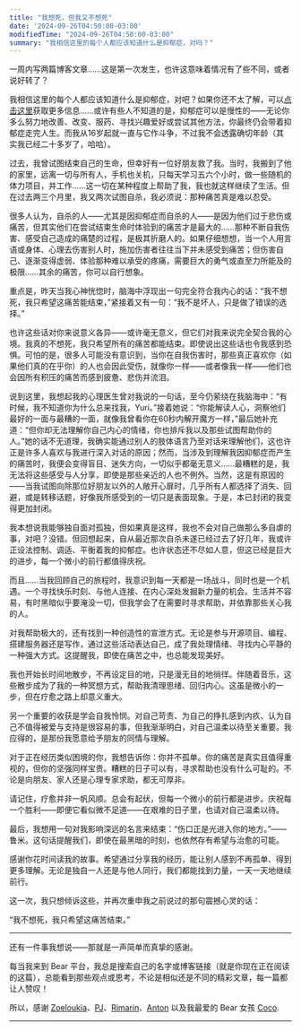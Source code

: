 ```yaml
---
title: "我想死，但我又不想死"
date: '2024-09-26T04:50:00-03:00'
modifiedTime: "2024-09-26T04:50:00-03:00"
summary: "我相信这里的每个人都应该知道什么是抑郁症，对吗？"
---
```


一周内写两篇博客文章……这是第一次发生，也许这意味着情况有了些不同，或者说好转了？

我相信这里的每个人都应该知道什么是抑郁症，对吧？如果你还不太了解，可以[点击这里](https://duckduckgo.com/?q=depression+mood)获取更多信息……或许有些人不知道的是，抑郁症可以是慢性的——无论你多么努力地改善、改变、服药、寻找兴趣爱好或尝试其他方法，你最终仍会带着抑郁症走完人生。而我从16岁起就一直与它作斗争，不过我不会透露确切年龄（其实我已经二十多岁了，哈哈）。

过去，我曾试图结束自己的生命，但幸好有一位好朋友救了我。当时，我搬到了他的家里，远离一切与所有人，手机也关机，只每天学习五六个小时，做一些随机的体力项目，并工作……这一切在某种程度上帮助了我，我也就这样继续了生活。但在过去两三个月里，我又两次试图自杀，我必须说：那种痛苦真是难以忍受。

很多人认为，自杀的人——尤其是因抑郁症而自杀的人——是因为他们过于悲伤或痛苦，但其实他们在尝试结束生命时体验到的痛苦才是最大的……那种不断自我伤害、感受自己造成的痛楚的过程，是极其折磨人的。如果仔细想想，当一个人用言语或身体、心理去伤害别人时，施加伤害者往往当下并未感受到痛苦；但伤害自己、逐渐变得虚弱、体验那种难以承受的疼痛，需要巨大的勇气或直至力所能及的极限……其余的痛苦，你可以自行想象。

重点是，昨天当我心神恍惚时，脑海中浮现出一句完全符合我内心的话：“我不想死，我只希望这痛苦能结束，”紧接着又有一句：“我不是坏人，只是做了错误的选择。”

也许这些话对你来说意义各异——或许毫无意义，但它们对我来说完全契合我的心境。我真的不想死，我只希望所有的痛苦都能结束。即使说出这些话也令我感到恐惧。可怕的是，很多人可能没有意识到，当你在自我伤害时，那些真正喜欢你（如果他们真的在乎你）的人也会因此受伤，就像你一样——或者像我一样——他们也会因所有积压的痛苦而感到疲惫、悲伤并流泪。

说到这里，我想起我的心理医生曾对我说的一句话，至今仍萦绕在我脑海中：“有时候，我不知道你为什么总来找我，Yuri。”接着她说：“你能解读人心，洞察他们最好的一面与最糟的一面，就像我曾看你在60秒内解开魔方一样，”最后她补充道：“但你却无法理解你自己内心的情绪，你也排斥我以及那些试图帮助你的人。”她的话不无道理，我确实能通过别人的肢体语言乃至对话来理解他们，这也许正是许多人喜欢与我进行深入对话的原因；然而，当涉及到理解我因抑郁症而产生的痛苦时，我便会变得盲目、迷失方向，一切似乎都毫无意义……最糟糕的是，我无法将这些感受与人分享，即使是那些亲近的人也不例外。当然，这是有原因的——当我试图向除那位好朋友以外的人敞开心扉时，几乎所有人都选择了消失、回避，或是转移话题，好像我所感受到的一切只是表面现象。于是，本已封闭的我变得更加封闭。

我本想说我能够独自面对孤独，但如果真是这样，我也不会对自己做那么多自虐的事，对吧？没错。但回想起来，自从最近那次自杀未遂已经过去了好几年，我或许正设法控制、调适、平衡着我的抑郁症。也许状态还不尽如人意，但这已经是巨大的进步，每一个微小的前行都值得庆祝。

而且……当我回顾自己的旅程时，我意识到每一天都是一场战斗，同时也是一个机遇。一个寻找快乐时刻、与他人连接、在内心深处发掘新力量的机会。生活并不容易，有时黑暗似乎要淹没一切，但我学会了在需要时寻求帮助，并依靠那些关心我的人。

对我帮助极大的，还有找到一种创造性的宣泄方式。无论是参与开源项目、编程、搭建服务器还是写作，通过这些活动表达自己，成了我处理情绪、寻找内心平静的一种强大方式。这提醒我，即使在痛苦之中，也总能发现美好。

我也开始长时间地散步，不再设定目的地，只是漫无目的地徜徉。伴随着音乐，这些散步成为了我的一种冥想方式，帮助我清理思绪、回归内心。这虽是微小的一步，但在疗愈之路上却意义重大。

另一个重要的收获是学会自我怜悯。对自己苛责、为自己的挣扎感到内疚、认为自己不值得被爱与支持是很容易的事，但我渐渐明白，对自己温柔以待至关重要。我应得的，是那份我愿意给予朋友的同情与理解。

对于正在经历类似困境的你，我想告诉你：你并不孤单。你的痛苦是真实且值得重视的，但你的坚强同样宝贵。糟糕的日子可以有，寻求帮助也没有什么可耻的。不论是向朋友、家人还是心理专家求助，都无可厚非。

请记住，疗愈并非一帆风顺。总会有起伏，但每一个微小的前行都是进步。庆祝每一个胜利——即便它看似微不足道——在艰难的日子里，也请对自己温柔以待。

最后，我想用一句对我影响深远的名言来结束：“伤口正是光进入你的地方。”——鲁米。这句话提醒我们，即使在最黑暗的时刻，也依然存有希望与治愈的可能。

感谢你花时间读我的故事。希望通过分享我的经历，能让别人感到不再孤单、得到更多理解。无论是独自一人还是与他人同行，我们都能找到力量，一天一天地继续前行。

这一次，我只想倾诉这些，并再次重申我之前说过的那句震撼心灵的话：

“我不想死，我只希望这痛苦结束。”

---

还有一件事我想说——那就是一声简单而真挚的感谢。

每当我来到 Bear 平台，我总是搜索自己的名字或博客链接（就是你现在正在阅读的这篇），总能看到那些观点或思考，不论是相似还是不同的精彩文章，每一篇都让人赞叹！

所以，感谢 [Zoeloukia](https://zoeloukia.bearblog.dev/were-just-as-wonderful-as-we-always-were)、[PJ](https://pj.bearblog.dev/it-doesnt-have-to-be-one-or-the-other)、[Rimarin](https://rimarin.bearblog.dev/links)、[Anton](https://anton.earth/social-media-crisis) 以及我最爱的 Bear 女孩 [Coco](https://coco-fraise.bearblog.dev/on-having-outgrown-a-city).

---
